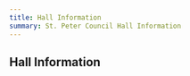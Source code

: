 ---
title: Hall Information
summary: St. Peter Council Hall Information
---

## Hall Information
